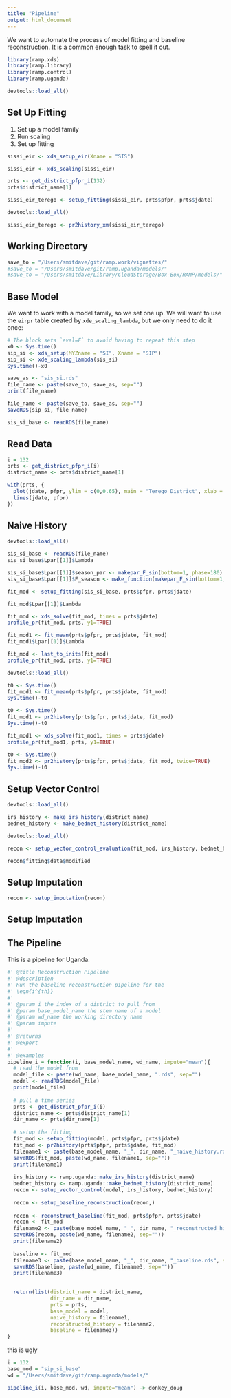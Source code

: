```yaml
---
title: "Pipeline"
output: html_document
---
```


We want to automate the process of model fitting and baseline reconstruction. It is a common enough task to spell it out. 

```r
library(ramp.xds)
library(ramp.library)
library(ramp.control)
library(ramp.uganda)
```

```r
devtools::load_all()
```

## Set Up Fitting 

1. Set up a model family
2. Run scaling
3. Set up fitting

```r
sissi_eir <- xds_setup_eir(Xname = "SIS")
```

```r
sissi_eir <- xds_scaling(sissi_eir)
```

```r
prts <- get_district_pfpr_i(132)
prts$district_name[1]
```

```r
sissi_eir_terego <- setup_fitting(sissi_eir, prts$pfpr, prts$jdate)
```

```r
devtools::load_all()
```

```r
sissi_eir_terego <- pr2history_xm(sissi_eir_terego) 
```


## Working Directory

```r
save_to = "/Users/smitdave/git/ramp.work/vignettes/"
#save_to = "/Users/smitdave/git/ramp.uganda/models/"
#save_to = "/Users/smitdave/Library/CloudStorage/Box-Box/RAMP/models/" 
```


## Base Model 

We want to work with a model family, so we set one up. We will want to use the `eirpr` table created by `xde_scaling_lambda`, but we only need to do it once: 

```r
# The block sets `eval=F` to avoid having to repeat this step
x0 <- Sys.time()
sip_si <- xds_setup(MYZname = "SI", Xname = "SIP")
sip_si <- xde_scaling_lambda(sis_si)
Sys.time()-x0
```

```r
save_as <- "sis_si.rds" 
file_name <- paste(save_to, save_as, sep="")
print(file_name)
```

```r
file_name <- paste(save_to, save_as, sep="")
saveRDS(sip_si, file_name)
```

```r
sis_si_base <- readRDS(file_name)
```

## Read Data 


```r
i = 132
prts <- get_district_pfpr_i(i)
district_name <- prts$district_name[1]
```


```r
with(prts, {
  plot(jdate, pfpr, ylim = c(0,0.65), main = "Terego District", xlab = "Julian Date (day 1 is Jan 1, 2015)", ylab = "PR") 
  lines(jdate, pfpr)
})
```
## Naive History

```r
devtools::load_all()
```

```r
sis_si_base <- readRDS(file_name)
sis_si_base$Lpar[[1]]$Lambda
```

```r
sis_si_base$Lpar[[1]]$season_par <- makepar_F_sin(bottom=1, phase=180) 
sis_si_base$Lpar[[1]]$F_season <- make_function(makepar_F_sin(bottom=1,phase=180))
```


```r
fit_mod <- setup_fitting(sis_si_base, prts$pfpr, prts$jdate)

fit_mod$Lpar[[1]]$Lambda
```

```r
fit_mod <- xds_solve(fit_mod, times = prts$jdate)
profile_pr(fit_mod, prts, y1=TRUE)
```

```r
fit_mod1 <- fit_mean(prts$pfpr, prts$jdate, fit_mod)
fit_mod1$Lpar[[1]]$Lambda
```




```r
fit_mod <- last_to_inits(fit_mod) 
profile_pr(fit_mod, prts, y1=TRUE)
```

```r
devtools::load_all()
```

```r
t0 <- Sys.time()
fit_mod1 <- fit_mean(prts$pfpr, prts$jdate, fit_mod)
Sys.time()-t0
```


```r
t0 <- Sys.time()
fit_mod1 <- pr2history(prts$pfpr, prts$jdate, fit_mod)
Sys.time()-t0
```
```r
fit_mod1 <- xds_solve(fit_mod1, times = prts$jdate)
profile_pr(fit_mod1, prts, y1=TRUE)
```

```r
t0 <- Sys.time()
fit_mod2 <- pr2history(prts$pfpr, prts$jdate, fit_mod, twice=TRUE)
Sys.time()-t0
```
## Setup Vector Control
```r
devtools::load_all()
```

```r
irs_history <- make_irs_history(district_name)
bednet_history <- make_bednet_history(district_name)
```

```r
devtools::load_all()
```

```r
recon <- setup_vector_control_evaluation(fit_mod, irs_history, bednet_history)
```

```r
recon$fitting$data$modified
```

## Setup Imputation 

```r
recon <- setup_imputation(recon)
```

## Setup Imputation 

## The Pipeline

This is a pipeline for Uganda. 

```r
#' @title Reconstruction Pipeline 
#' @description 
#' Run the baseline reconstruction pipeline for the 
#' \eqn{i^{th}} 
#' 
#' @param i the index of a district to pull from  
#' @param base_model_name the stem name of a model   
#' @param wd_name the working directory name 
#' @param impute 
#'
#' @returns
#' @export
#'
#' @examples
pipeline_i = function(i, base_model_name, wd_name, impute="mean"){
  # read the model from 
  model_file <- paste(wd_name, base_model_name, ".rds", sep="")
  model <- readRDS(model_file)
  print(model_file)
  
  # pull a time series  
  prts <- get_district_pfpr_i(i)
  district_name <- prts$district_name[1]
  dir_name <- prts$dir_name[1]
  
  # setup the fitting 
  fit_mod <- setup_fitting(model, prts$pfpr, prts$jdate)
  fit_mod <- pr2history(prts$pfpr, prts$jdate, fit_mod)
  filename1 <- paste(base_model_name, "_", dir_name, "_naive_history.rds", sep="") 
  saveRDS(fit_mod, paste(wd_name, filename1, sep=""))
  print(filename1)
  
  irs_history <- ramp.uganda::make_irs_history(district_name)
  bednet_history <- ramp.uganda::make_bednet_history(district_name)
  recon <- setup_vector_control(model, irs_history, bednet_history)
 
  recon <- setup_baseline_reconstruction(recon,)
  
  recon <- reconstruct_baseline(fit_mod, prts$pfpr, prts$jdate) 
  recon <- fit_mod
  filename2 <- paste(base_model_name, "_", dir_name, "_reconstructed_history.rds", sep="") 
  saveRDS(recon, paste(wd_name, filename2, sep=""))
  print(filename2)
  
  baseline <- fit_mod 
  filename3 <- paste(base_model_name, "_", dir_name, "_baseline.rds", sep="") 
  saveRDS(baseline, paste(wd_name, filename3, sep=""))
  print(filename3)
  

  return(list(district_name = district_name, 
              dir_name = dir_name, 
              prts = prts, 
              base_model = model,
              naive_history = filename1, 
              reconstructed_history = filename2,
              baseline = filename3)) 
}

```

this is ugly 

```r
i = 132
base_mod = "sip_si_base" 
wd = "/Users/smitdave/git/ramp.uganda/models/"

pipeline_i(i, base_mod, wd, impute="mean") -> donkey_doug
```
